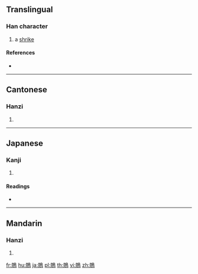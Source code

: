 {{character info/new}}
==Translingual==

===Han character===
{{Han char|rn=196|rad=鳥|as=07|sn=18|four=67827|canj=BCHAF}}

# a [[shrike]]

====References====
* {{Han ref|kx=1490.250|dkj=46947|dj=2021.120|hdz=74634.160|uh=9D59|ud=40281|bh=F1D5|bd=61909}}

----

==Cantonese==

===Hanzi===
{{yue-hanzi|jyut=gwik1|y=gwik1}}

# {{defn|lang=yue|sort=鳥07}}

----

==Japanese==

===Kanji===
{{ja-kanji|grade=|rs=鳥07}}

# {{defn|lang=ja|sort=鳥07}}

====Readings====
* {{ja-readings|goon=[[きゃく]] (kyaku)|kanon=[[けき]] (keki)|kanyoon=[[げき]] (geki)|kun=[[もず]] (mozu)}}

----

==Mandarin==

===Hanzi===
{{cmn-hanzi|pin=[[jú]] ([[ju2]])|wg=chü<sup>2</sup>}}

# {{defn|lang=cmn|sort=鳥07}}

[[fr:鵙]]
[[hu:鵙]]
[[ja:鵙]]
[[pl:鵙]]
[[th:鵙]]
[[vi:鵙]]
[[zh:鵙]]